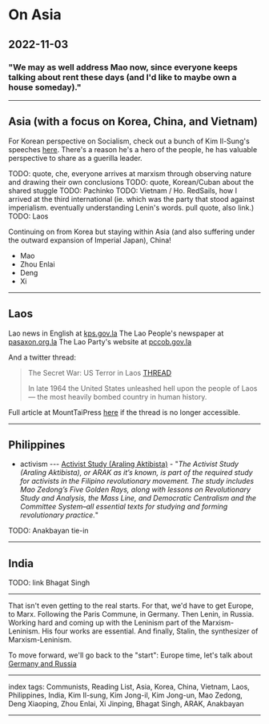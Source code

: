 # On Asia

## 2022-11-03

### "We may as well address Mao now, since everyone keeps talking about rent these days (and I'd like to maybe own a house someday)."

---

## Asia (with a focus on Korea, China, and Vietnam)

For Korean perspective on Socialism, check out a bunch of Kim Il-Sung's speeches [here](https://www.goodreads.com/book/show/60734264-socialist-education-in-korea). There's a reason he's a hero of the people, he has valuable perspective to share as a guerilla leader.



TODO: quote, che, everyone arrives at marxism through observing nature and drawing their own conclusions
TODO: quote, Korean/Cuban about the shared stuggle
TODO: Pachinko
TODO: Vietnam / Ho. RedSails, how I arrived at the third international (ie. which was the party that stood against imperialism. eventually understanding Lenin's words. pull quote, also link.)
TODO: Laos

Continuing on from Korea but staying within Asia (and also suffering under the outward expansion of Imperial Japan), China!

- Mao
- Zhou Enlai
- Deng
- Xi

---

## Laos

Lao news in English at [kps.gov.la](kpl.gov.la/En/Default.aspx)
The Lao People's newspaper at [pasaxon.org.la](pasaxon.org.la)
The Lao Party's website at [pccob.gov.la](pccob.gov.la)

And a twitter thread:

> The Secret War: US Terror in Laos [THREAD](https://twitter.com/MLReadingHub/status/1583820492707811328?t=WGucsoIce0MGG9CWlRbEYQ&s=19)
> 
> In late 1964 the United States unleashed hell upon the people of Laos — the most heavily bombed country in human history.

Full article at MountTaiPress [here](https://www.mounttai.press/articles/the-secret-war-us-terror-in-laos) if the thread is no longer accessible.

---

## Philippines

- activism
--- [Activist Study (Araling Aktibista)](https://foreignlanguages.press/colorful-classics/activist-study-araling-aktibista-arak/) - "_The Activist Study (Araling Aktibista), or ARAK as it’s known, is part of the required study for activists in the Filipino revolutionary movement. The study includes Mao Zedong’s Five Golden Rays, along with lessons on Revolutionary Study and Analysis, the Mass Line, and Democratic Centralism and the Committee System–all essential texts for studying and forming revolutionary practice._"

TODO: Anakbayan tie-in

---

## India

TODO: link Bhagat Singh

---

That isn't even getting to the real starts. For that, we'd have to get Europe, to Marx. Following the Paris Commune, in Germany. Then Lenin, in Russia. Working hard and coming up with the Leninism part of the Marxism-Leninism. His four works are essential. And finally, Stalin, the synthesizer of Marxism-Leninism.

To move forward, we'll go back to the "start": Europe time, let's talk about [Germany and Russia](/posts/on-europe)

---

index tags: Communists, Reading List, Asia, Korea, China, Vietnam, Laos, Philippines, India, Kim Il-sung, Kim Jong-il, Kim Jong-un, Mao Zedong, Deng Xiaoping, Zhou Enlai, Xi Jinping, Bhagat Singh, ARAK, Anakbayan

---
